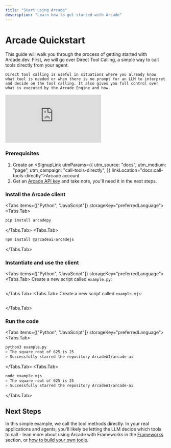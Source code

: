 ```yaml
---
title: "Start using Arcade"
description: "Learn how to get started with Arcade"
---
```



# Arcade Quickstart

<div className="grid grid-cols-1 md:grid-cols-[4fr_3fr] gap-8">
  <div>
    This guide will walk you through the process of getting started with Arcade.dev.  First, we will go over Direct Tool Calling, a simple way to call tools directly from your agent.

    Direct tool calling is useful in situations where you already know what tool is needed or when there is no prompt for an LLM to interpret and decide on the tool calling. It also gives you full control over what is executed by the Arcade Engine and how.
  </div>

  <iframe
   className="aspect-video w-full max-w-[900px] rounded-xl shadow-2xl"
   src="https://www.youtube.com/embed/USoqJOOUP6c?si=ontrjjatjmqMfTHN"
   title="Arcade Quickstart"
   frameborder="0"
   allow="accelerometer; autoplay; clipboard-write; encrypted-media; gyroscope; picture-in-picture; web-share"
   referrerpolicy="strict-origin-when-cross-origin"
   allowfullscreen></iframe>
</div>

<Steps>

### Prerequisites

1. Create an <SignupLink utmParams={{
            utm_source: "docs",
            utm_medium: "page",
            utm_campaign: "call-tools-directly",
          }} linkLocation="docs:call-tools-directly">Arcade account</SignupLink>
1. Get an [Arcade API key](/home/api-keys) and take note, you'll need it in the next steps.

### Install the Arcade client

<Tabs items={["Python", "JavaScript"]} storageKey="preferredLanguage">
<Tabs.Tab>
```python
pip install arcadepy
```
</Tabs.Tab>
<Tabs.Tab>
```javascript
npm install @arcadeai/arcadejs
```
</Tabs.Tab>
</Tabs>

### Instantiate and use the client

<Tabs items={["Python", "JavaScript"]} storageKey="preferredLanguage">
<Tabs.Tab>
Create a new script called `example.py`:
```python file=<rootDir>/examples/code/home/use-tools/call-tools-directly/quickstart.py
```
</Tabs.Tab>
<Tabs.Tab>
Create a new script called `example.mjs`:
```javascript file=<rootDir>/examples/code/home/use-tools/call-tools-directly/quickstart.mjs
```
</Tabs.Tab>
</Tabs>

### Run the code

<Tabs items={["Python", "JavaScript"]} storageKey="preferredLanguage">
<Tabs.Tab>
```bash
python3 example.py
> The square root of 625 is 25
> Successfully starred the repository ArcadeAI/arcade-ai
```
</Tabs.Tab>
<Tabs.Tab>
```bash
node example.mjs
> The square root of 625 is 25
> Successfully starred the repository ArcadeAI/arcade-ai
```
</Tabs.Tab>
</Tabs>

</Steps>

## Next Steps

In this simple example, we call the tool methods directly.  In your real applications and agents, you'll likely be letting the LLM decide which tools to call - lean more about using Arcade with Frameworks in the [Frameworks](/home/langchain/use-arcade-tools) section, or [how to build your own tools](/home/build-tools/create-a-toolkit).


